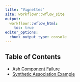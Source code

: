 ```yaml
---
title: "Vignettes"
site: workflowr::wflow_site
output:
  workflowr::wflow_html:
    toc: true
editor_options:
  chunk_output_type: console
---
```


## Table of Contents

- [Ash Component Failure](vignette_ash_failure.html)
- [Synthetic Association Example](synthetic_association.html)
